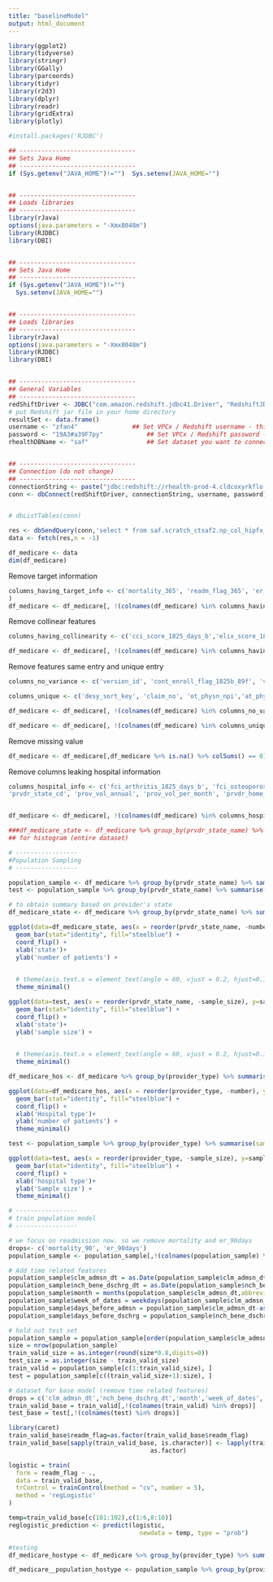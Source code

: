 ```yaml
---
title: "baselineModel"
output: html_document
---
```

```r
library(ggplot2)
library(tidyverse)
library(stringr)
library(GGally)
library(parcoords)
library(tidyr)
library(r2d3)
library(dplyr)
library(readr)
library(gridExtra)
library(plotly)
```


```r
#install.packages('RJDBC')

## --------------------------------
## Sets Java Home
## --------------------------------
if (Sys.getenv("JAVA_HOME")!="")  Sys.setenv(JAVA_HOME="")


## --------------------------------
## Loads libraries
## --------------------------------
library(rJava)
options(java.parameters = "-Xmx8048m")
library(RJDBC)
library(DBI)


## --------------------------------
## Sets Java Home
## --------------------------------
if (Sys.getenv("JAVA_HOME")!="")
  Sys.setenv(JAVA_HOME="")


## --------------------------------
## Loads libraries
## --------------------------------
library(rJava)
options(java.parameters = "-Xmx8048m")
library(RJDBC)
library(DBI)


## --------------------------------
## General Variables
## --------------------------------
redShiftDriver <- JDBC("com.amazon.redshift.jdbc41.Driver", "RedshiftJDBC41-1.2.8.1005.jar", identifier.quote="`")
# put Redshift jar file in your home directory
resultSet <- data.frame()
username <- "zfan4"               ## Set VPCx / Redshift username - this is your J&J userID, for example mine is stong2  
password <- "19A3#a39F7py"            ## Set VPCx / Redshift password - this is the password you got from an encrypted email
rhealthDBName <- "saf"                ## Set dataset you want to connect to (full list provided here:  https://jnj.sharepoint.com/sites/PHM-GCSP-RND/RWE/Pages/rHEALTH-Database-Connectivity.aspx)


## --------------------------------
## Connection (do not change)
## --------------------------------
connectionString <- paste("jdbc:redshift://rhealth-prod-4.cldcoxyrkflo.us-east-1.redshift.amazonaws.com:5439/", rhealthDBName,"?ssl=true&sslfactory=com.amazon.redshift.ssl.NonValidatingFactory", sep="")
conn <- dbConnect(redShiftDriver, connectionString, username, password)


# dbListTables(conn)

res <- dbSendQuery(conn,'select * from saf.scratch_ctsaf2.np_col_hipfx_ads_v9') ## CTSAF2 is my scratch space
data <- fetch(res,n = -1) 

```

```r
df_medicare <- data
dim(df_medicare)
```

Remove target information
```r
columns_having_target_info <- c('mortality_365', 'readm_flag_365', 'er_365days', 're_claim_no',  're_clm_admsn_dt', 're_nch_bene_dschrg_dt','re_prvdr_num', 're_clm_utlztn_day_cnt', 're_clm_pmt_amt', 're_pdx', 're_ppx', 're_adm_source', 're_disc_status', 're_pdx_desc', 're_ppx_desc', 're_clm_admsn_dt_365', 're_nch_bene_dschrg_dt_365', 're_prvdr_num_365', 're_clm_utlztn_day_cnt_365', 're_clm_pmt_amt_365', 're_pdx_365', 're_ppx_365', 're_adm_source_365', 're_claim_no_365', 're_disc_status_365', 're_pdx_desc_365', 're_ppx_desc_365', 're_claim_no_365_up', 'readm_flag_365_up', 're_clm_admsn_dt_365_up', 're_nch_bene_dschrg_dt_365_up', 're_prvdr_num_365_up', 're_clm_utlztn_day_cnt_365_up', 're_clm_pmt_amt_365_up', 're_pdx_365_up', 're_ppx_365_up', 're_adm_source_365_up', 're_disc_status_365_up', 're_pdx_desc_365_up', 're_ppx_desc_365_up', 'er_claim_no_365', 'er_rev_cntr_dt_365', 'er_clm_thru_dt_365', 'er_prncpal_dgns_cd_365', 'er_pdx_desc_365', 'er_hcpcs_cd_365', 'er_hcpcs_desc_365', 'mortality_365_up', 'er_365days_up', 'er_claim_no_365_up', 'er_rev_cntr_dt_365_up', 'er_clm_thru_dt_365_up', 'er_prncpal_dgns_cd_365_up', 'er_pdx_desc_365_up', 'er_hcpcs_cd_365_up', 'er_hcpcs_desc_365_up'
)
df_medicare <- df_medicare[, !(colnames(df_medicare) %in% columns_having_target_info)]
```

Remove collinear features
```r
columns_having_collinearity <- c('cci_score_1825_days_b','elix_score_1825_days_b',  'fci_score_1825_days_b', 'follow_up_end_dt', 'follow_up_end_dt_365','ppx_desc', 'pdx_desc')

df_medicare <- df_medicare[, !(colnames(df_medicare) %in% columns_having_collinearity)]
```

Remove features same entry and unique entry
```r
columns_no_variance <- c('version_id', 'cont_enroll_flag_1825b_89f', 'valid_date_of_death_1825b_89f', 'hmo_enroll_flag_1825b_89f', 'hmo_enroll_flag_365f','cont_enroll_flag_365f','at_physn_upin', 'op_physn_upin', 'ot_physn_upin')

columns_unique <- c('desy_sort_key', 'claim_no', 'ot_physn_npi','at_physn_npi','op_physn_npi')

df_medicare <- df_medicare[, !(colnames(df_medicare) %in% columns_no_variance)]

df_medicare <- df_medicare[, !(colnames(df_medicare) %in% columns_unique)]
```

Remove missing value
```r
df_medicare <- df_medicare[,df_medicare %>% is.na() %>% colSums() == 0]
```

Remove columns leaking hospital information
```r

columns_hospital_info <- c('fci_arthritis_1825_days_b', 'fci_osteoporosis_1825_days_b', 'fci_asthma_1825_days_b', 'fci_copd_1825_days_b', 'fci_angina_1825_days_b', 'fci_cong_heart_fail_1825_days_b', 'fci_heart_attack_1825_days_b', 'fci_neur_dis_1825_days_b', 'fci_stroke_1825_days_b', 'fci_diabetes_1825_days_b', 'fci_perif_vasc_dis_1825_days_b', 'fci_upper_gi_1825_days_b', 'fci_depression_1825_days_b', 'fci_anxiety_panic_1825_days_b', 'fci_visual_imp_1825_days_b', 'fci_hear_imp_1825_days_b', 'fci_ddd_1825_days_b', 'fci_obesity_1825_days_b', 
'prvdr_state_cd', 'prov_vol_annual', 'prov_vol_per_month', 'prvdr_home_hha_vol', 'prvdr_home_hha_vol_month', 'prvdr_home_hha_vol_per', 'phy_vol_annual', 'phy_vol_month', 'op_phy_cum_exp', 'provider_type', 'hospital_name', 'prvdr_ssa_county_code', 'prvdr_urgeo', 'prvdr_urspa', 'prvdr_wi', 'prvdr_cola', 'prvdr_resident_to_bed_ratio', 'prvdr_rday', 'prvdr_beds', 'prvdr_dshpct', 'prvdr_dshopg', 'prvdr_dshcpg', 'prvdr_state_name', 'prvdr_state_ab', 'prvdr_div_code', 'prvdr_division', 'prvdr_region_cd', 'prvdr_region','county', 'bpci_lejr', 'cjr', 'bpci_ami_cabg', 'ami_cabg', 'prvdr_cbsa', 'prvdr_cbsa_desc', 'prvdr_msa', 'prvdr_msa_desc', 'prvdr_teaching_status', 'low_income_subsidy', 'prior_inp_only_los', 'prior_irf_los', 'prior_ltcf_los', 'prior_snf_los', 'prior_hha_visits', 'prior_out_visits', 'total_prior_los', 'poverty_per', 'grp_1', 'grp_2', 'grp_3', 'grp_4', 'grp_5', 'grp_6', 'grp_7', 'grp_8', 'grp_9', 'grp_10', 'unemp_percentage', 'no_of_snfs', 'ma_pen_percent', 'snf_per_capita')


df_medicare <- df_medicare[, !(colnames(df_medicare) %in% columns_hospital_info)]


```

```r
###df_medicare_state <- df_medicare %>% group_by(prvdr_state_name) %>% summarise(number = length(prvdr_state_name), sample = as.integer(length(prvdr_state_name)/10) )
## for histogram (entire dataset)

# ----------------- 
#Population Sampling
# -----------------

population_sample <- df_medicare %>% group_by(prvdr_state_name) %>% sample_n(as.integer(ceiling(length(prvdr_state_name)/20)))
test <- population_sample %>% group_by(prvdr_state_name) %>% summarise( length(prvdr_state_name) )
```

```r
# to obtain summary based on provider's state
df_medicare_state <- df_medicare %>% group_by(prvdr_state_name) %>% summarise(number = length(prvdr_state_name), sample = as.integer(length(prvdr_state_name)/20) )
```
```r
ggplot(data=df_medicare_state, aes(x = reorder(prvdr_state_name, -number), y=number)) +
  geom_bar(stat="identity", fill="steelblue") +
  coord_flip() +
  xlab('state')+ 
  ylab('number of patients') +

  
  # theme(axis.text.x = element_text(angle = 60, vjust = 0.2, hjust=0.1))
  theme_minimal()
```
```r
ggplot(data=test, aes(x = reorder(prvdr_state_name, -sample_size), y=sample_size)) +
  geom_bar(stat="identity", fill="steelblue") +
  coord_flip() +
  xlab('state')+ 
  ylab('sample size') +

  
  # theme(axis.text.x = element_text(angle = 60, vjust = 0.2, hjust=0.1))
  theme_minimal()
```

```r
df_medicare_hos <- df_medicare %>% group_by(provider_type) %>% summarise(number = length(provider_type), sample = as.integer(length(provider_type)/20) )

ggplot(data=df_medicare_hos, aes(x = reorder(provider_type, -number), y=number)) +
  geom_bar(stat="identity", fill="steelblue") +
  coord_flip() +
  xlab('Hospital type')+ 
  ylab('number of patients') +
  theme_minimal()
```

```r
test <- population_sample %>% group_by(provider_type) %>% summarise(sample_size = length(provider_type) )

ggplot(data=test, aes(x = reorder(provider_type, -sample_size), y=sample_size)) +
  geom_bar(stat="identity", fill="steelblue") +
  coord_flip() +
  xlab('hospital type')+ 
  ylab('Sample size') +
  theme_minimal()
```


```r
# ----------------- 
# train population model
# -----------------

# we focus on readmission now. so we remove mortality and er_90days 
drops<- c('mortality_90', 'er_90days')
population_sample <- population_sample[,!(colnames(population_sample) %in% drops)]

# Add time related features
population_sample$clm_admsn_dt = as.Date(population_sample$clm_admsn_dt)
population_sample$nch_bene_dschrg_dt = as.Date(population_sample$nch_bene_dschrg_dt)
population_sample$month = months(population_sample$clm_admsn_dt,abbreviate = TRUE)
population_sample$week_of_dates = weekdays(population_sample$clm_admsn_dt,abbreviate = TRUE)
population_sample$days_before_admsn = population_sample$clm_admsn_dt-as.Date('2016-01-01')
population_sample$days_before_dschrg = population_sample$nch_bene_dschrg_dt - as.Date('2016-01-01')

# hold out test set
population_sample = population_sample[order(population_sample$clm_admsn_dt),]
size = nrow(population_sample)
train_valid_size = as.integer(round(size*0.8,digits=0))
test_size = as.integer(size - train_valid_size)
train_valid = population_sample[c(1:train_valid_size), ]
test = population_sample[c((train_valid_size+1):size), ]

# dataset for base model (remove time related features)
drops = c('clm_admsn_dt','nch_bene_dschrg_dt','month','week_of_dates','days_before_admsn','days_before_dschrg')
train_valid_base = train_valid[,!(colnames(train_valid) %in% drops)]
test_base = test[,!(colnames(test) %in% drops)]

library(caret)
train_valid_base$readm_flag=as.factor(train_valid_base$readm_flag)
train_valid_base[sapply(train_valid_base, is.character)] <- lapply(train_valid_base[sapply(train_valid_base, is.character)], 
                                       as.factor)

logistic = train(
  form = readm_flag ~ .,
  data = train_valid_base,
  trControl = trainControl(method = "cv", number = 5),
  method = 'regLogistic'
)
```

```r
temp=train_valid_base[c(101:102),c(1:6,8:10)]
reglogistic_prediction <- predict(logistic,
                                    newdata = temp, type = "prob")
```

```r
#testing
df_medicare_hostype <- df_medicare %>% group_by(provider_type) %>% summarise(number = length(provider_type), sample = as.integer(length(provider_type)/5) )

df_medicare__population_hostype <- population_sample %>% group_by(provider_type) %>% summarise(number = length(provider_type))
```